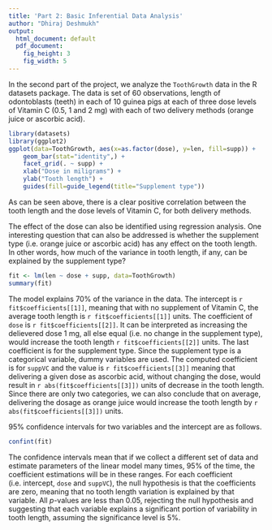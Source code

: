 ```yaml
---
title: 'Part 2: Basic Inferential Data Analysis'
author: "Dhiraj Deshmukh"
output:
  html_document: default
  pdf_document:
    fig_height: 3
    fig_width: 5
---
```


In the second part of the project, we analyze the `ToothGrowth` data in the R datasets package. The data is set of 60 observations, length of odontoblasts
(teeth) in each of 10 guinea pigs at each of three dose levels of Vitamin C (0.5, 1 and 2 mg) with each of two delivery methods (orange juice or ascorbic
acid).

```r
library(datasets)
library(ggplot2)
ggplot(data=ToothGrowth, aes(x=as.factor(dose), y=len, fill=supp)) +
    geom_bar(stat="identity",) +
    facet_grid(. ~ supp) +
    xlab("Dose in miligrams") +
    ylab("Tooth length") +
    guides(fill=guide_legend(title="Supplement type"))
```

As can be seen above, there is a clear positive correlation between the tooth length and the dose levels of Vitamin C, for both delivery methods.

The effect of the dose can also be identified using regression analysis. One interesting question that can also be addressed is whether the supplement type
(i.e. orange juice or ascorbic acid) has any effect on the tooth length. In other words, how much of the variance in tooth length, if any, can be explained by
the supplement type?


```r
fit <- lm(len ~ dose + supp, data=ToothGrowth)
summary(fit)
```

The model explains 70% of the variance in the data. The intercept is `r fit$coefficients[[1]]`, meaning that with no supplement of
Vitamin C, the average tooth length is `r fit$coefficients[[1]]` units. The coefficient of `dose` is `r fit$coefficients[[2]]`. It can be interpreted as
increasing the delievered dose 1 mg, all else equal (i.e. no change in the supplement type), would increase the tooth length `r fit$coefficients[[2]]` units.
The last coefficient is for the supplement type. Since the supplement type is a categorical variable, dummy variables are used. The computed coefficient
is for `suppVC` and the value is `r fit$coefficients[[3]]` meaning that delivering a given dose as ascorbic acid, without changing the dose, would result in
`r abs(fit$coefficients[[3]])` units of decrease in the tooth length. Since there are only two categories, we can also conclude that on average, delivering the dosage as
orange juice would increase the tooth length by `r abs(fit$coefficients[[3]])` units.

95% confidence intervals for two variables and the intercept are as follows.
```r
confint(fit)
```
The confidence intervals mean that if we collect a different set of data and estimate parameters of the linear model many times, 95% of the time, the
coefficient estimations will be in these ranges. For each coefficient (i.e. intercept, `dose` and `suppVC`), the null hypothesis is that the coefficients are
zero, meaning that no tooth length variation is explained by that variable. All _p_-values are less than 0.05, rejecting the null hypothesis and suggesting
that each variable explains a significant portion of variability in tooth length, assuming the significance level is 5%.
